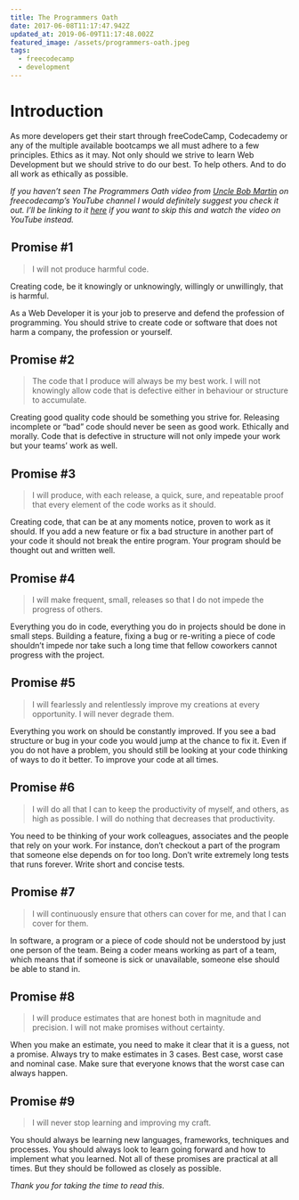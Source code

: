 ```yaml
---
title: The Programmers Oath
date: 2017-06-08T11:17:47.942Z
updated_at: 2019-06-09T11:17:48.002Z
featured_image: /assets/programmers-oath.jpeg
tags:
  - freecodecamp
  - development
---
```

# Introduction

As more developers get their start through freeCodeCamp, Codecademy or any of the multiple available bootcamps we all must adhere to a few principles. Ethics as it may. Not only should we strive to learn Web Development but we should strive to do our best. To help others. And to do all work as ethically as possible.

_If you haven’t seen The Programmers Oath video from [Uncle Bob Martin](https://en.wikipedia.org/wiki/Robert_C._Martin) on freecodecamp’s YouTube channel I would definitely suggest you check it out. I’ll be linking to it [here](https://www.youtube.com/watch?v=2xSjD8PXjFg) if you want to skip this and watch the video on YouTube instead._

##  Promise #1

> I will not produce harmful code.

Creating code, be it knowingly or unknowingly, willingly or unwillingly, that is harmful.

As a Web Developer it is your job to preserve and defend the profession of programming. You should strive to create code or software that does not harm a company, the profession or yourself.

## Promise #2

> The code that I produce will always be my best work. I will not knowingly allow code that is defective either in behaviour or structure to accumulate.

Creating good quality code should be something you strive for. Releasing incomplete or “bad” code should never be seen as good work. Ethically and morally. Code that is defective in structure will not only impede your work but your teams’ work as well.

##  Promise #3

> I will produce, with each release, a quick, sure, and repeatable proof that every  element of the code works as it should.

Creating code, that can be at any moments notice, proven to work as it should. If you add a new feature or fix a bad structure in another part of your code it should not break the entire program. Your program should be thought out and written well.

## Promise #4

> I will make frequent, small, releases so that I do not impede the progress of others.

Everything you do in code, everything you do in projects should be done in small steps. Building a feature, fixing a bug or re-writing a piece of code shouldn’t impede nor take such a long time that fellow coworkers cannot progress with the project.

##  Promise #5

> I will fearlessly and relentlessly improve my creations at every opportunity. I will never degrade them.

Everything you work on should be constantly improved. If you see a bad structure or bug in your code you would jump at the chance to fix it. Even if you do not have a problem, you should still be looking at your code thinking of ways to do it better. To improve your code at all times.

## Promise #6
> I will do all that I can to keep the productivity of myself, and others, as high as  possible. I will do nothing that decreases that productivity.

You need to be thinking of your work colleagues, associates and the people that rely on your work. For instance, don’t checkout a part of the program that someone else depends on for too long. Don’t write extremely long tests that runs forever. Write short and concise tests.

##  Promise #7

> I will continuously ensure that others can cover for me, and that I can cover for them.

In software, a program or a piece of code should not be understood by just one person of the team. Being a coder means working as part of a team, which means that if someone is sick or unavailable, someone else should be able to stand in.

## Promise #8

> I will produce estimates that are honest both in magnitude and precision. I will not make promises without certainty.

When you make an estimate, you need to make it clear that it is a guess, not a promise. Always try to make estimates in 3 cases. Best case, worst case and nominal case. Make sure that everyone knows that the worst case can always happen.

## Promise #9

> I will never stop learning and improving my craft.

You should always be learning new languages, frameworks, techniques and processes. You should always look to learn going forward and how to implement what you learned. Not all of these promises are practical at all times. But they should be followed as closely as possible.

*Thank you for taking the time to read this.*
